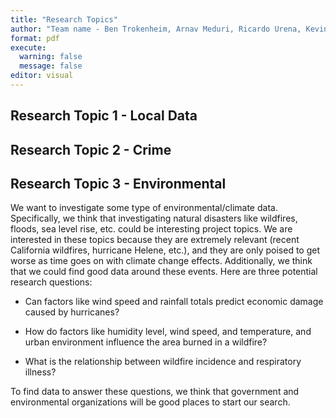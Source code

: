 ```yaml
---
title: "Research Topics"
author: "Team name - Ben Trokenheim, Arnav Meduri, Ricardo Urena, Kevin Mao"
format: pdf
execute: 
  warning: false
  message: false
editor: visual
---
```


## Research Topic 1 - Local Data

\pagebreak

## Research Topic 2 - Crime

\pagebreak

## Research Topic 3 - Environmental

We want to investigate some type of environmental/climate data. Specifically, we think that investigating natural disasters like wildfires, floods, sea level rise, etc. could be interesting project topics. We are interested in these topics because they are extremely relevant (recent California wildfires, hurricane Helene, etc.), and they are only poised to get worse as time goes on with climate change effects. Additionally, we think that we could find good data around these events. Here are three potential research questions:

-   Can factors like wind speed and rainfall totals predict economic damage caused by hurricanes?

-   How do factors like humidity level, wind speed, and temperature, and urban environment influence the area burned in a wildfire?

-   What is the relationship between wildfire incidence and respiratory illness?

To find data to answer these questions, we think that government and environmental organizations will be good places to start our search.
